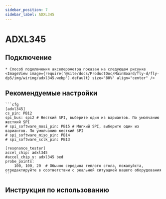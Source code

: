 ```yaml
---
sidebar_position: 7
sidebar_label: ADXL345
---
```





# ADXL345

## Подключение
    * Способ подключения акселерометра показан на следующем рисунке
    <ImageView image={require('@site/docs/ProductDoc/MainBoard/fly-d/fly-dp5/img/wiring/adxl345.webp').default} size="80%" align="center" />

## Рекомендуемые настройки

    ```cfg
    [adxl345]
    cs_pin: PB12
    spi_bus: spi2 # Жесткий SPI, выберите один из вариантов. По умолчанию жесткий SPI
    # spi_software_mosi_pin: PB15 # Мягкий SPI, выберите один из вариантов. По умолчанию жесткий SPI
    # spi_software_miso_pin: PB14
    # spi_software_sclk_pin: PB13

    [resonance_tester]
    accel_chip: adxl345
    #accel_chip_y: adxl345 bed
    probe_points:
        100, 100, 20  # Обычно середина теплого стола, пожалуйста, отредактируйте в соответствии с реальной ситуацией вашего оборудования
    ```

## Инструкция по использованию

<ADXL />
